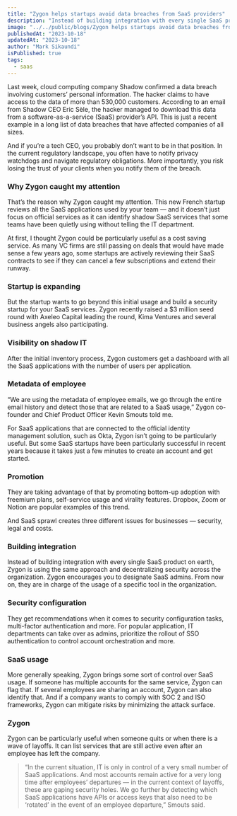 ```yaml
---
title: "Zygon helps startups avoid data breaches from SaaS providers"
description: "Instead of building integration with every single SaaS product on earth, Zygon is using the same approach and decentralizing security across the organization."
image: "../../public/blogs/Zygon helps startups avoid data breaches from SaaS providers.webp"
publishedAt: "2023-10-18"
updatedAt: "2023-10-18"
author: "Mark Sikaundi"
isPublished: true
tags:
  - saas
---
```


Last week, cloud computing company Shadow confirmed a data breach involving customers’ personal information. The hacker claims to have access to the data of more than 530,000 customers. According to an email from Shadow CEO Eric Sèle, the hacker managed to download this data from a software-as-a-service (SaaS) provider’s API. This is just a recent example in a long list of data breaches that have affected companies of all sizes.

And if you’re a tech CEO, you probably don’t want to be in that position. In the current regulatory landscape, you often have to notify privacy watchdogs and navigate regulatory obligations. More importantly, you risk losing the trust of your clients when you notify them of the breach.

### Why Zygon caught my attention

That’s the reason why Zygon caught my attention. This new French startup reviews all the SaaS applications used by your team — and it doesn’t just focus on official services as it can identify shadow SaaS services that some teams have been quietly using without telling the IT department.

At first, I thought Zygon could be particularly useful as a cost saving service. As many VC firms are still passing on deals that would have made sense a few years ago, some startups are actively reviewing their SaaS contracts to see if they can cancel a few subscriptions and extend their runway.

### Startup is expanding

But the startup wants to go beyond this initial usage and build a security startup for your SaaS services. Zygon recently raised a $3 million seed round with Axeleo Capital leading the round, Kima Ventures and several business angels also participating.

### Visibility on shadow IT

After the initial inventory process, Zygon customers get a dashboard with all the SaaS applications with the number of users per application.

### Metadata of employee

“We are using the metadata of employee emails, we go through the entire email history and detect those that are related to a SaaS usage,” Zygon co-founder and Chief Product Officer Kevin Smouts told me.

For SaaS applications that are connected to the official identity management solution, such as Okta, Zygon isn’t going to be particularly useful. But some SaaS startups have been particularly successful in recent years because it takes just a few minutes to create an account and get started.

### Promotion

They are taking advantage of that by promoting bottom-up adoption with freemium plans, self-service usage and virality features. Dropbox, Zoom or Notion are popular examples of this trend.

And SaaS sprawl creates three different issues for businesses — security, legal and costs.

### Building integration

Instead of building integration with every single SaaS product on earth, Zygon is using the same approach and decentralizing security across the organization. Zygon encourages you to designate SaaS admins. From now on, they are in charge of the usage of a specific tool in the organization.

### Security configuration

They get recommendations when it comes to security configuration tasks, multi-factor authentication and more. For popular application, IT departments can take over as admins, prioritize the rollout of SSO authentication to control account orchestration and more.

### SaaS usage

More generally speaking, Zygon brings some sort of control over SaaS usage. If someone has multiple accounts for the same service, Zygon can flag that. If several employees are sharing an account, Zygon can also identify that. And if a company wants to comply with SOC 2 and ISO frameworks, Zygon can mitigate risks by minimizing the attack surface.

### Zygon

Zygon can be particularly useful when someone quits or when there is a wave of layoffs. It can list services that are still active even after an employee has left the company.

> “In the current situation, IT is only in control of a very small number of SaaS applications. And most accounts remain active for a very long time after employees’ departures — in the current context of layoffs, these are gaping security holes. We go further by detecting which SaaS applications have APIs or access keys that also need to be ‘rotated’ in the event of an employee departure,” Smouts said.

